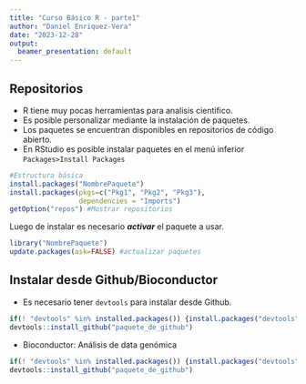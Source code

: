 ```yaml
---
title: "Curso Básico R - parte1"
author: "Daniel Enriquez-Vera"
date: "2023-12-28"
output:
  beamer_presentation: default
---
```

## **Repositorios**
* R tiene  muy pocas herramientas para analisis científico.
* Es posible personalizar mediante la instalación de paquetes.
* Los paquetes se encuentran disponibles en repositorios de código abierto.
* En RStudio es posible instalar paquetes en el menú inferior `Packages>Install Packages`
```R
#Estructura básica
install.packages("NombrePaquete")
install.packages(pkgs=c("Pkg1", "Pkg2", "Pkg3"),  
                 dependencies = "Imports")
getOption("repos") #Mostrar repositorios
```
Luego de instalar es necesario ***activar*** el paquete a usar.
```R
library("NombrePaquete")
update.packages(ask=FALSE) #actualizar paquetes
```
## **Instalar desde Github/Bioconductor**
* Es necesario tener `devtools` para instalar desde Github.
```R
if(! "devtools" %in% installed.packages()) {install.packages("devtools")}
devtools::install_github("paquete_de_github")
```
* Bioconductor: Análisis de data genómica
```R
if(! "devtools" %in% installed.packages()) {install.packages("devtools")}
devtools::install_github("paquete_de_github")
```

